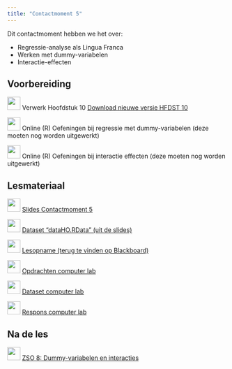 ```yaml
---
title: "Contactmoment 5"
---
```


Dit contactmoment hebben we het over:

-   Regressie-analyse als Lingua Franca
-   Werken met dummy-variabelen
-   Interactie-effecten

## Voorbereiding

![](/images/icons/book.png){width="30"} Verwerk Hoofdstuk 10 [Download nieuwe versie HFDST 10](/OLP/OLP%20Statistiek2%20-%20Hoofdstuk%2010%20-%20nieuw.pdf)

![](/images/icons/singletutorial.png){width="30"} Online (R) Oefeningen bij regressie met dummy-variabelen (deze moeten nog worden uitgewerkt)

![](/images/icons/singletutorial.png){width="30"} Online (R) Oefeningen bij interactie effecten (deze moeten nog worden uitgewerkt)

## Lesmateriaal

![](/images/icons/zz_slides.png){width="30"} [Slides Contactmoment 5](/PPT_STATB/Sta%20B_2025_C5_dummy_interactie.pptx)

![](/images/icons/data.png){width="30"} [Dataset "dataHO.RData" (uit de slides)](/Contactmomenten/dataHO.RData)

![](/images/icons/zz_video_camera.png){width="30"} [Lesopname (terug te vinden op Blackboard)](https://mediasite.uantwerpen.be/Mediasite/MyMediasite/presentations/3de9670100bd4c8bb868c484f55818a01d)

![](/images/icons/guided-practice.png){width="30"} [Opdrachten computer lab](/Contactmomenten/C5/Opdrachten_C5.qmd)

![](/images/icons/data.png){width="30"} [Dataset computer lab](/Contactmomenten/Techniek.RData)

![](/images/icons/worked-example.png){width="30"} [Respons computer lab](/Contactmomenten/C5/Respons_C5.qmd)

## Na de les

![](/images/icons/singlelab.png){width="30"} [ZSO 8: Dummy-variabelen en interacties](/ZSO/ZSO8.qmd)
